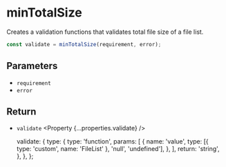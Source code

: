 
<Title>minTotalSize | Modular Forms</Title>
<Meta
  name="description"
  content="Creates a validation functions that validates total file size of a file list."
/>

# minTotalSize

Creates a validation functions that validates total file size of a file list.

```ts
const validate = minTotalSize(requirement, error);
```

## Parameters

- `requirement` <Property type="number" />
- `error` <Property type="string" />

## Return

- `validate` <Property {...properties.validate} />

  validate: {
    type: {
      type: 'function',
      params: [
        {
          name: 'value',
          type: [{ type: 'custom', name: 'FileList' }, 'null', 'undefined'],
        },
      ],
      return: 'string',
    },
  },
};
